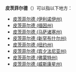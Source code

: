 '''皮茨菲尔德'''（'''{{lang|en|Pittsfield}}'''）可以指以下地方：
*[[皮茨菲尔德_(伊利诺伊州)|皮茨菲尔德 (伊利诺伊州)]]
*[[皮茨菲尔德_(缅因州)|皮茨菲尔德 (缅因州)]]
*[[皮茨菲尔德_(马萨诸塞州)|皮茨菲尔德 (马萨诸塞州)]]
*[[皮茨菲尔德_(新罕布什尔州)|皮茨菲尔德 (新罕布什尔州)]]
*[[皮茨菲尔德_(纽约州)|皮茨菲尔德 (纽约州)]]
*[[皮茨菲尔德_(宾夕法尼亚州)|皮茨菲尔德 (宾夕法尼亚州)]]
*[[皮茨菲尔德_(佛蒙特州)|皮茨菲尔德 (佛蒙特州)]]
*[[皮茨菲尔德_(威斯康星州)|皮茨菲尔德 (威斯康星州)]]

{{Disambiguation|Pittsfield|cat=五字地名译名消歧义}}